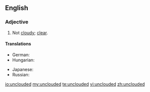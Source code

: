 ==English==

===Adjective===
{{en-adj|-}}

# Not [[cloudy]]; [[clear]].

====Translations====
{{trans-top|not cloudy; clear}}
* German: {{t|de|unbewölkt}}
* Hungarian: {{t+|hu|felhőtlen}}
{{trans-mid}}
* Japanese: {{t|ja|晴れる|tr=はれた, hareta|alt=晴れた|sc=Jpan}}
* Russian: {{t|ru|безоблачный|tr=bezóblačnyj|sc=Cyrl}}
{{trans-bottom}}

[[io:unclouded]]
[[my:unclouded]]
[[te:unclouded]]
[[vi:unclouded]]
[[zh:unclouded]]